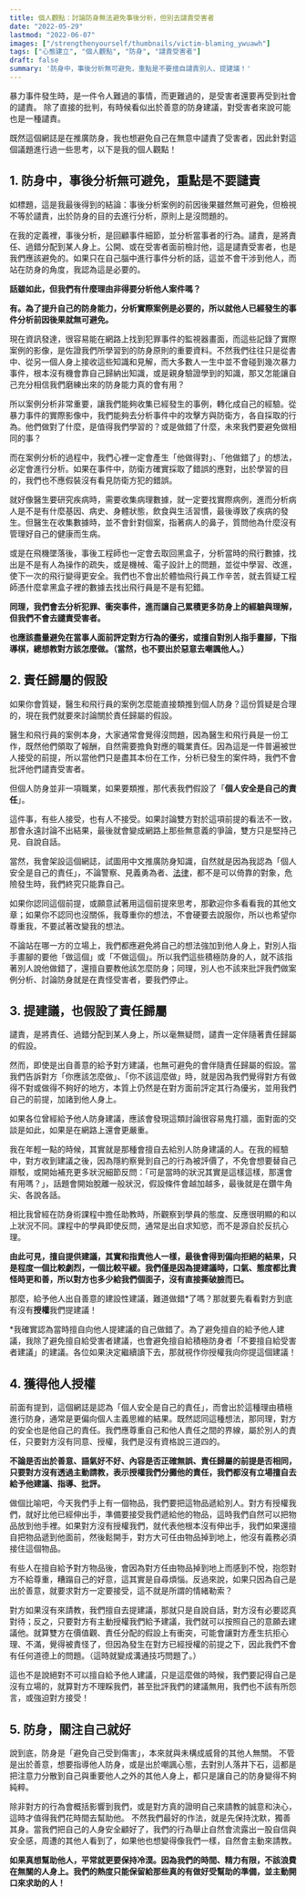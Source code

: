 ```yaml
---
title: 個人觀點：討論防身無法避免事後分析，但別去譴責受害者
date: "2022-05-29"
lastmod: "2022-06-07"
images: ["/strengthenyourself/thumbnails/victim-blaming_ywuawh"]
tags: ["心態建立", "個人觀點", "防身", "譴責受害者"]
draft: false
summary: '防身中，事後分析無可避免，重點是不要擅自譴責別人、提建議！'
---
```


暴力事件發生時，是一件令人難過的事情，而更難過的，是受害者還要再受到社會的譴責。
除了直接的批判，有時候看似出於善意的防身建議，對受害者來說可能也是一種譴責。

既然這個網誌是在推廣防身，我也想避免自己在無意中譴責了受害者，因此針對這個議題進行過一些思考，以下是我的個人觀點！

<InArticleImage
  src="/strengthenyourself/thumbnails/victim-blaming_ywuawh"
  alt="文章封面圖片" 
/>

<TOCInline toc={props.toc} exclude="" toHeading={3} />


## 1. 防身中，事後分析無可避免，重點是不要譴責

如標題，這是我最後得到的結論：事後分析案例的前因後果雖然無可避免，但檢視不等於譴責，出於防身的目的去進行分析，原則上是沒問題的。

在我的定義裡，事後分析，是回顧事件細節，並分析當事者的行為。譴責，是將責任、過錯分配到某人身上。公開、或在受害者面前檢討他，這是譴責受害者，也是我們應該避免的。如果只在自己腦中進行事件分析的話，這並不會干涉到他人，而站在防身的角度，我認為這是必要的。

**話雖如此，但我們有什麼理由非得要分析他人案件嗎？**

**有。為了提升自己的防身能力，分析實際案例是必要的，所以就他人已經發生的事件分析前因後果就無可避免。**

現在資訊發達，很容易能在網路上找到犯罪事件的監視器畫面，而這些記錄了實際案例的影像，是佐證我們所學習到的防身原則的重要資料。不然我們往往只是從書中、從另一個人身上接收這些知識和見解，而大多數人一生中並不會碰到幾次暴力事件，根本沒有機會靠自己歸納出知識，或是親身驗證學到的知識，那又怎能讓自己充分相信我們磨練出來的防身能力真的會有用？

所以案例分析非常重要，讓我們能夠收集已經發生的事例，轉化成自己的經驗。從暴力事件的實際影像中，我們能夠去分析事件中的攻擊方與防衛方，各自採取的行為。他們做對了什麼，是值得我們學習的？或是做錯了什麼，未來我們要避免做相同的事？

而在案例分析的過程中，我們心裡一定會產生「他做得對」、「他做錯了」的想法，必定會進行分析。如果在事件中，防衛方確實採取了錯誤的應對，出於學習的目的，我們也不應假裝沒有看見防衛方犯的錯誤。

就好像醫生要研究疾病時，需要收集病理數據，就一定要找實際病例，進而分析病人是不是有什麼基因、病史、身體狀態，飲食與生活習慣，最後導致了疾病的發生。但醫生在收集數據時，並不會針對個案，指著病人的鼻子，質問他為什麼沒有管理好自己的健康而生病。

或是在飛機墜落後，事後工程師也一定會去取回黑盒子，分析當時的飛行數據，找出是不是有人為操作的疏失，或是機械、電子設計上的問題，並從中學習、改進，使下一次的飛行變得更安全。我們也不會出於體恤飛行員工作辛苦，就去質疑工程師憑什麼拿黑盒子裡的數據去找出飛行員是不是有犯錯。

**同理，我們會去分析犯罪、衝突事件，進而讓自己累積更多防身上的經驗與理解，但我們不會去譴責受害者。**

**也應該盡量避免在當事人面前評定對方行為的優劣，或擅自對別人指手畫腳，下指導棋，總想教對方該怎麼做。（當然，也不要出於惡意去嘲諷他人。）**


## 2. 責任歸屬的假設

如果你會質疑，醫生和飛行員的案例怎麼能直接類推到個人防身？這份質疑是合理的，現在我們就要來討論關於責任歸屬的假設。

醫生和飛行員的案例本身，大家通常會覺得沒問題，因為醫生和飛行員是一份工作，既然他們領取了報酬，自然需要擔負對應的職業責任。因為這是一件普遍被世人接受的前提，所以當他們只是盡其本份在工作，分析已發生的案件時，我們不會批評他們譴責受害者。

但個人防身並非一項職業，如果要類推，那代表我們假設了「**個人安全是自己的責任**」。

這件事，有些人接受，也有人不接受。如果討論雙方對於這項前提的看法不一致，那會永遠討論不出結果，最後就會變成網路上那些無意義的爭論，雙方只是堅持己見、自說自話。

當然，我會架設這個網誌，試圖用中文推廣防身知識，自然就是因為我認為「個人安全是自己的責任」，不論警察、見義勇為者、[法律](/blogs/laws-are-for-justice-not-protection)，都不是可以倚靠的對象，危險發生時，我們終究只能靠自己。

如果你認同這個前提，或願意試著用這個前提來思考，那歡迎你多看看我的其他文章；如果你不認同也沒關係，我尊重你的想法，不會硬要去說服你，所以也希望你尊重我，不要試著改變我的想法。

不論站在哪一方的立場上，我們都應避免將自己的想法強加到他人身上，對別人指手畫腳的要他「做這個」或「不做這個」。所以我們這些積極防身的人，就不該指著別人說他做錯了，還擅自要教他該怎麼防身；同理，別人也不該來批評我們做案例分析、討論防身就是在責怪受害者，要我們停止。


## 3. 提建議，也假設了責任歸屬

譴責，是將責任、過錯分配到某人身上，所以毫無疑問，譴責一定伴隨著責任歸屬的假設。

然而，即使是出自善意的給予對方建議，也無可避免的會伴隨責任歸屬的假設。當我們告訴對方「你應該怎麼做」、「你不該這麼做」時，就是因為我們覺得對方有做得不對或做得不夠好的地方，本質上仍然是在對方面前評定其行為優劣，並用我們自己的前提，加諸到他人身上。

如果各位曾經給予他人防身建議，應該會發現這類討論很容易鬼打牆，面對面的交談是如此，如果是在網路上還會更嚴重。

我在年輕一點的時候，其實就是那種會擅自去給別人防身建議的人。在我的經驗中，對方收到建議之後，因為隱約察覺到自己的行為被評價了，不免會想要替自己辯駁，或開始補充更多狀況細節反問：「可是當時的狀況其實是這樣這樣，那還會有用嗎？」，話題會開始脫離一般狀況，假設條件會越加越多，最後就是在鑽牛角尖、各說各話。

相比我曾經在防身術課程中擔任助教時，所觀察到學員的態度、反應很明顯的和以上狀況不同。課程中的學員即使反問，通常是出自求知慾，而不是源自於反抗心理。

**由此可見，擅自提供建議，其實和指責他人一樣，最後會得到偏向拒絕的結果，只是程度一個比較劇烈，一個比較平緩。我們僅是因為提建議時，口氣、態度都比責怪時更和善，所以對方也多少給我們個面子，沒有直接撕破臉而已。**

那麼，給予他人出自善意的建設性建議，難道做錯*了嗎？那就要先看看對方到底有沒有**授權**我們提建議！

<TextBlock>*我確實認為當時擅自向他人提建議的自己做錯了。為了避免擅自的給予他人建議，我除了避免擅自給受害者建議，也會避免擅自給積極防身者「不要擅自給受害者建議」的建議。各位如果決定繼續讀下去，那就視作你授權我向你提這個建議！</TextBlock>


## 4. 獲得他人授權

前面有提到，這個網誌是認為「個人安全是自己的責任」，而會出於這種理由積極進行防身，通常是更偏向個人主義思維的結果。既然認同這種想法，那同理，對方的安全也是他自己的責任。我們應尊重自己和他人責任之間的界線，屬於別人的責任，只要對方沒有同意、授權，我們是沒有資格說三道四的。

**不論是否出於善意、語氣好不好、內容是否正確無誤、責任歸屬的前提是否相同，只要對方沒有透過主動請教，表示授權我們分攤他的責任，我們都沒有立場擅自去給予他建議、指導、批評。**

做個比喻吧，今天我們手上有一個物品，我們要把這物品遞給別人。對方有授權我們，就好比他已經伸出手，準備要接受我們遞給他的物品，這時我們自然可以把物品放到他手裡。如果對方沒有授權我們，就代表他根本沒有伸出手，我們如果還擅自把物品遞到他面前，然後鬆開手，對方大可任由物品掉到地上，他沒有義務必須接住這個物品。

有些人在擅自給予對方物品後，會因為對方任由物品掉到地上而感到不悅，抱怨對方不給尊重，糟蹋自己的好意，這其實是自尋煩惱。反過來說，如果只因為自己是出於善意，就要求對方一定要接受，這不就是所謂的情緒勒索？

對方如果沒有來請教，我們擅自去提建議，那就只是自說自話，對方沒有必要認真對待；反之，只要對方有主動授權我們給予建議，我們就可以按照自己的意願去建議他。就算雙方在價值觀、責任分配的假設上有衝突，可能會讓對方產生抗拒心理、不滿，覺得被責怪了，但因為發生在對方已經授權的前提之下，因此我們不會有任何道德上的問題。（這時就變成溝通技巧問題了。）

這也不是說絕對不可以擅自給予他人建議，只是這麼做的時候，我們要記得自己是沒有立場的，就算對方不理睬我們，甚至批評我們的建議無用，我們也不該有所怨言，或強迫對方接受！


## 5. 防身，關注自己就好

說到底，防身是「避免<span className="underline">自己</span>受到傷害」，本來就與未構成威脅的其他人無關。
不管是出於善意，想要指導他人防身，或是出於嘲諷心態，去對別人落井下石，這都是把注意力分散到自己與重要他人之外的其他人身上，都只是讓自己的防身變得不夠純粹。

除非對方的行為會概括影響到我們，或是對方真的證明自己來請教的誠意和決心，這時才值得我們花時間去幫助他。
不然我們最好的作法，就是先保持沈默，獨善其身。當我們把自己的人身安全顧好了，我們的行為舉止自然會流露出一股自信與安全感，周遭的其他人看到了，如果他也想變得像我們一樣，自然會主動來請教。

**如果真想幫助他人，平常就更要保持冷漠。因為我們的時間、精力有限，不該浪費在無關的人身上。我們的熱度只能保留給那些真的有做好受幫助的準備，並主動開口來求助的人！**
